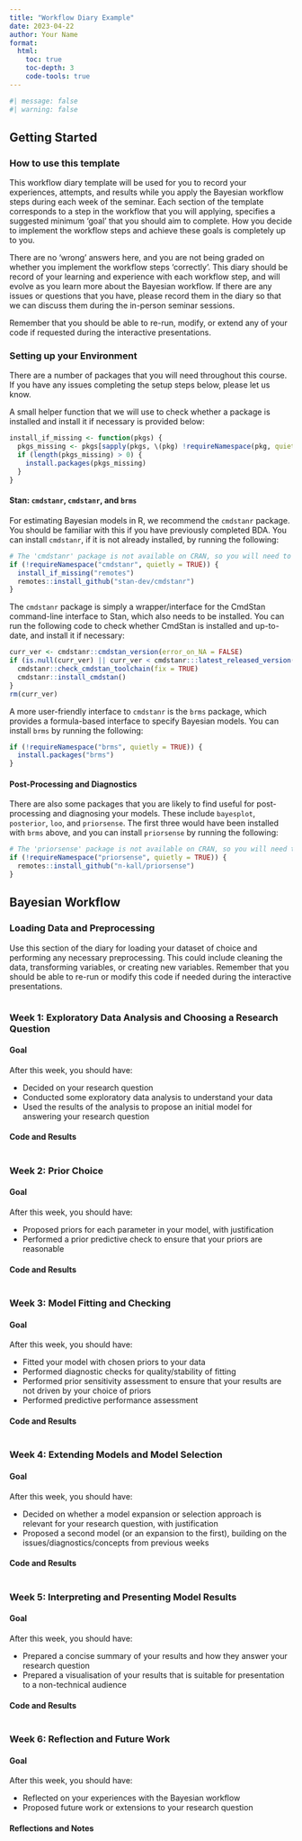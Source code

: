```yaml
---
title: "Workflow Diary Example"
date: 2023-04-22
author: Your Name
format:
  html:
    toc: true
    toc-depth: 3
    code-tools: true
---
```


```r
#| message: false
#| warning: false

```

## Getting Started

### How to use this template

This workflow diary template will be used for you to record your experiences, attempts, and results while you apply the Bayesian workflow steps during each week of the seminar. Each section of the template corresponds to a step in the workflow that you will applying, specifies a suggested minimum 'goal' that you should aim to complete. How you decide to implement the workflow steps and achieve these goals is completely up to you.

There are no 'wrong' answers here, and you are not being graded on whether you implement the workflow steps 'correctly'. This diary should be record of your learning and experience with each workflow step, and will evolve as you learn more about the Bayesian workflow. If there are any issues or questions that you have, please record them in the diary so that we can discuss them during the in-person seminar sessions.

Remember that you should be able to re-run, modify, or extend any of your code if requested during the interactive presentations.

### Setting up your Environment

There are a number of packages that you will need throughout this course. If you have any issues completing the setup steps below, please let us know.

A small helper function that we will use to check whether a package is installed and install it if necessary is provided below:

```r
install_if_missing <- function(pkgs) {
  pkgs_missing <- pkgs[sapply(pkgs, \(pkg) !requireNamespace(pkg, quietly = TRUE))]
  if (length(pkgs_missing) > 0) {
    install.packages(pkgs_missing)
  }
}
```

#### Stan: `cmdstanr`, `cmdstanr`, and `brms`

For estimating Bayesian models in R, we recommend the `cmdstanr` package. You should be familiar with this if you have previously completed BDA. You can install `cmdstanr`, if it is not already installed, by running the following:

```r
# The 'cmdstanr' package is not available on CRAN, so you will need to install it from GitHub:
if (!requireNamespace("cmdstanr", quietly = TRUE)) {
  install_if_missing("remotes")
  remotes::install_github("stan-dev/cmdstanr")
}
```

The `cmdstanr` package is simply a wrapper/interface for the CmdStan command-line interface to Stan, which also needs to be installed. You can run the following code to check whether CmdStan is installed and up-to-date, and install it if necessary:

```r
curr_ver <- cmdstanr::cmdstan_version(error_on_NA = FALSE)
if (is.null(curr_ver) || curr_ver < cmdstanr:::latest_released_version()) {
  cmdstanr::check_cmdstan_toolchain(fix = TRUE)
  cmdstanr::install_cmdstan()
}
rm(curr_ver)
```

A more user-friendly interface to `cmdstanr` is the `brms` package, which provides a formula-based interface to specify Bayesian models. You can install `brms` by running the following:

```r
if (!requireNamespace("brms", quietly = TRUE)) {
  install.packages("brms")
}
```

#### Post-Processing and Diagnostics

There are also some packages that you are likely to find useful for post-processing and diagnosing your models. These include `bayesplot`, `posterior`, `loo`, and `priorsense`. The first three would have been installed with `brms` above, and you can install `priorsense` by running the following:

```r
# The 'priorsense' package is not available on CRAN, so you will need to install it from GitHub:
if (!requireNamespace("priorsense", quietly = TRUE)) {
  remotes::install_github("n-kall/priorsense")
}
```

## Bayesian Workflow

### Loading Data and Preprocessing

Use this section of the diary for loading your dataset of choice and performing any necessary preprocessing. This could include cleaning the data, transforming variables, or creating new variables. Remember that you should be able to re-run or modify this code if needed during the interactive presentations.

```r

```

### Week 1: Exploratory Data Analysis and Choosing a Research Question

#### Goal

After this week, you should have:

 - Decided on your research question
 - Conducted some exploratory data analysis to understand your data
 - Used the results of the analysis to propose an initial model for answering your research question


#### Code and Results

```r

```

### Week 2: Prior Choice

#### Goal

After this week, you should have:

 - Proposed priors for each parameter in your model, with justification
 - Performed a prior predictive check to ensure that your priors are reasonable


#### Code and Results

```r

```


### Week 3: Model Fitting and Checking

#### Goal

After this week, you should have:

 - Fitted your model with chosen priors to your data
 - Performed diagnostic checks for quality/stability of fitting
 - Performed prior sensitivity assessment to ensure that your results are not driven by your choice of priors
 - Performed predictive performance assessment


#### Code and Results

```r

```


### Week 4: Extending Models and Model Selection

#### Goal

After this week, you should have:

 - Decided on whether a model expansion or selection approach is relevant for your research question, with justification
 - Proposed a second model (or an expansion to the first), building on the issues/diagnostics/concepts from previous weeks


#### Code and Results

```r

```


### Week 5: Interpreting and Presenting Model Results

#### Goal

After this week, you should have:

 - Prepared a concise summary of your results and how they answer your research question
 - Prepared a visualisation of your results that is suitable for presentation to a non-technical audience


#### Code and Results

```r

```

### Week 6: Reflection and Future Work

#### Goal

After this week, you should have:

 - Reflected on your experiences with the Bayesian workflow
 - Proposed future work or extensions to your research question

#### Reflections and Notes


